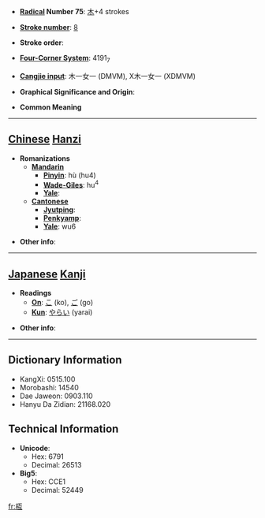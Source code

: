 * '''[[Wiktionary:Chinese radical index| Radical]] Number 75''': [[Wiktionary:Chinese radical index 木|木]]+4 strokes

* '''[[Wiktionary:Chinese total strokes index|Stroke number]]''': [[Wiktionary:Chinese total strokes index 8|8]]

* '''Stroke order''': 

* '''[[Wiktionary:Chinese four corner index|Four-Corner System]]''': 4191<sub>7</sub>

* '''[[Wiktionary:Chinese Cangjie index|Cangjie input]]''': 木一女一 (DMVM), X木一女一 (XDMVM)

* '''Graphical Significance and Origin''': 

* '''Common Meaning'''

----

== [[Chinese]] [[Hanzi]] ==

* '''Romanizations'''
** '''[[Mandarin]]'''
*** '''[[Pinyin]]''': hù (hu4)
*** '''[[Wade-Giles]]''': hu<sup>4</sup>
*** '''[[Yale]]''': 
** '''[[Cantonese]]'''
*** '''[[Jyutping]]''':
*** '''[[Penkyamp]]''': 
*** '''[[Yale]]''': wu6

* '''Other info''': 

----

== [[Japanese]] [[Kanji]] ==

* '''Readings'''
** '''[[On]]''': [[こ]] (ko), [[ご]] (go)
** '''[[Kun]]''': [[やらい]] (yarai)

* '''Other info''':  

----

== Dictionary Information ==

* KangXi: 0515.100
* Morobashi: 14540
* Dae Jaweon: 0903.110
* Hanyu Da Zidian: 21168.020

== Technical Information ==

* '''Unicode''':
** Hex: 6791
** Decimal: 26513
* '''Big5''':
** Hex: CCE1
** Decimal: 52449

[[fr:枑]]